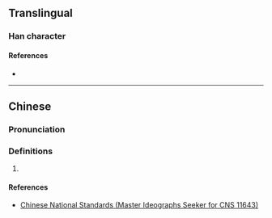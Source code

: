 {{character info}}
==Translingual==

===Han character===
{{Han char|rn=61|rad=心|as=10|sn=14|four=|canj=MBCP|ids=⿱貢心}}

====References====
* {{Han ref|kx=0398.261|hdz=42333.021|uh=6150|ud=24912}}

----

==Chinese==
{{zh-forms}}

===Pronunciation===
{{zh-pron
|m=gōng,hóng,gòng
|c=
|mc=
|oc=
|ma=
|cat=
}}

===Definitions===
{{zh-hanzi}}

# {{rfdef|zh}}
====References====
* [http://www.cns11643.gov.tw/AIDB/query_general_view.do?page=3&code=647A Chinese National Standards (Master Ideographs Seeker for CNS 11643)]